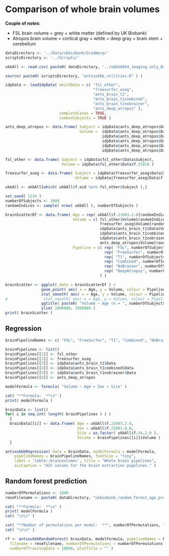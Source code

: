 
# Comparison of whole brain volumes

__Couple of notes__:

* FSL brain volume = grey + white matter (defined by UK Biobank)
* Atropos brain volume = cortical gray + white + deep gray + brain stem + cerebellum

```r

dataDirectory <- '../Data/ukbiobank/GradWarp/'
scriptsDirectory <- '../Scripts/'

ukbAll <- read.csv( paste0( dataDirectory, '../ukb50844_imaging_only_Brian.csv' ) )

source( paste0( scriptsDirectory, "antsxukbb_utilities.R" ) )

idpData <- loadIdpData( whichData = c( "fsl_other",
                                       "freesurfer_aseg",
                                       "ants_brain_t1",
                                       "ants_brain_t1combined",
                                       "ants_brain_t1nobrainer",
                                       "ants_deep_atropos" ),
                        completeCases = TRUE,
                        commonSubjects = TRUE )

ants_deep_atropos <- data.frame( Subject = idpData$ants_deep_atropos$Data$Subject,
                                 Volume =  idpData$ants_deep_atropos$Data$CorticalGrayMatter +
                                           idpData$ants_deep_atropos$Data$WhiteMatter +
                                           idpData$ants_deep_atropos$Data$DeepGrayMatter +
                                           idpData$ants_deep_atropos$Data$BrainStem +
                                           idpData$ants_deep_atropos$Data$Cerebellum )

fsl_other <- data.frame( Subject = idpData$fsl_other$Data$Subject,
                         Volume = idpData$fsl_other$Data$f.25010 )

freesurfer_aseg <- data.frame( Subject = idpData$freesurfer_aseg$Data$Subject,
                               Volume = idpData$freesurfer_aseg$Data$f.26514 )

ukbAll <- ukbAll[which( ukbAll$f.eid %in% fsl_other$Subject ),]

set.seed( 1234 )
numberOfSubjects <- 3000
randomIndices <- sample( nrow( ukbAll ), numberOfSubjects )

brainScatterDf <- data.frame( Age = rep( ukbAll$f.21003.2.0[randomIndices], 6 ),
                              Volume = c( fsl_other$Volume[randomIndices],
                                          freesurfer_aseg$Volume[randomIndices],
                                          idpData$ants_brain_t1$Data$Volume[randomIndices],
                                          idpData$ants_brain_t1combined$Data$Volume[randomIndices],
                                          idpData$ants_brain_t1nobrainer$Data$Volume[randomIndices],
                                          ants_deep_atropos$Volume[randomIndices] ),
                              Pipeline = c( rep( "FSL", numberOfSubjects ),
                                            rep( "FreeSurfer", numberOfSubjects ),
                                            rep( "T1", numberOfSubjects ),
                                            rep( "Combined", numberOfSubjects ),
                                            rep( "NoBrainer", numberOfSubjects ),
                                            rep( "DeepAtropos", numberOfSubjects )
                                          ) )

brainScatter <- ggplot( data = brainScatterDf ) +
                geom_point( aes( x = Age, y = Volume, colour = Pipeline ), alpha = 0.1 ) +
                stat_smooth( aes( x = Age, y = Volume, colour = Pipeline ), method = "lm", formula = y ~ x ) +
#                stat_smooth( aes( x = Age, y = Volume, colour = Pipeline ), method = "lm", formula = y ~ x + I( x^2 ) ) +
                ggtitle( paste0( "Volume ~ Age (n = ", numberOfSubjects, ")" ) ) +
                ylim( 1000000, 1900000 )
print( brainScatter )

```

\clearpage

## Regression

```r

brainPipelineNames <- c( "FSL", "FreeSurfer", "T1", "Combined", "NoBrainer", "DeepAtropos"  )

brainPipelines <- list()
brainPipelines[[1]] <- fsl_other
brainPipelines[[2]] <- freesurfer_aseg
brainPipelines[[3]] <- idpData$ants_brain_t1$Data
brainPipelines[[4]] <- idpData$ants_brain_t1combined$Data
brainPipelines[[5]] <- idpData$ants_brain_t1nobrainer$Data
brainPipelines[[6]] <- ants_deep_atropos

modelFormula <- formula( "Volume ~ Age + Sex + Site" )

cat( "**Formula:  **\n" )
print( modelFormula )

brainData <- list()
for( i in seq.int( length( brainPipelines ) ) )
  {
  brainData[[i]] <- data.frame( Age = ukbAll$f.21003.2.0,
                                Sex = ukbAll$f.22001.0.0,
                                Site = as.factor( ukbAll$f.54.2.0 ),
                                Volume = brainPipelines[[i]]$Volume )
  }

antsxukbbRegression( data = brainData, modelFormula = modelFormula, 
    pipelineNames = brainPipelineNames, fontSize = "tiny", 
    label = 'table::brainvolumes', title = "Whole brain pipelines",
    aicCaption = "AIC values for the brain extraction pipelines." )

```

<!-- ## Random Forest evaluation -->

\clearpage

## Random forest prediction

```r

numberOfPermutations <- 1000
rmseFilename <- paste0( dataDirectory, "ukbiobank_random_forest_age_prediction_from_brain_volumes.csv" )

cat( "**Formula:  **\n" )
print( modelFormula )
cat( "\n\n" )

cat( "**Number of permutations per model:  **", numberOfPermutations, "\n" )
cat( "\n\n" )

rf <- antsxukbbRandomForest( brainData, modelFormula, pipelineNames = brainPipelineNames,
  filename = rmseFilename, numberOfPermutations = numberOfPermutations,
  numberOfTrainingData = 10000, plotTitle = "" )

```

\clearpage
